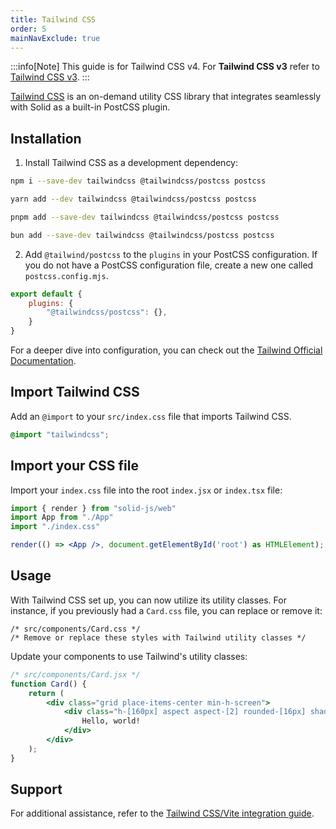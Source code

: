 ```yaml
---
title: Tailwind CSS
order: 5
mainNavExclude: true
---
```


:::info[Note]
This guide is for Tailwind CSS v4. For **Tailwind CSS v3** refer to [Tailwind CSS v3](/guides/styling-components/tailwind-v3).
:::

[Tailwind CSS](https://tailwindcss.com/) is an on-demand utility CSS library that integrates seamlessly with Solid as a built-in PostCSS plugin. 

## Installation

1. Install Tailwind CSS as a development dependency:

<TabsCodeBlocks>
<div id="npm">

```bash frame="none"
npm i --save-dev tailwindcss @tailwindcss/postcss postcss
```

</div>
<div id="yarn">

```bash frame="none"
yarn add --dev tailwindcss @tailwindcss/postcss postcss
```

</div>
<div id="pnpm">

```bash frame="none"
pnpm add --save-dev tailwindcss @tailwindcss/postcss postcss
```

</div>
<div id="bun">

```bash frame="none"
bun add --save-dev tailwindcss @tailwindcss/postcss postcss
```

</div>
</TabsCodeBlocks>

2. Add `@tailwind/postcss` to the `plugins` in your PostCSS configuration. If you do not have a PostCSS configuration file, create a new one called `postcss.config.mjs`.

```js title="postcss.config.mjs"
export default {
	plugins: {
		"@tailwindcss/postcss": {},
	}
}
```

For a deeper dive into configuration, you can check out the [Tailwind Official Documentation](https://tailwindcss.com/docs/configuration).

## Import Tailwind CSS

Add an `@import` to your `src/index.css` file that imports Tailwind CSS.

```css title="src/index.css"
@import "tailwindcss";
```


## Import your CSS file

Import your `index.css` file into the root `index.jsx` or `index.tsx` file:

```jsx
import { render } from "solid-js/web"
import App from "./App"
import "./index.css"

render(() => <App />, document.getElementById('root') as HTMLElement);
```

## Usage

With Tailwind CSS set up, you can now utilize its utility classes.
For instance, if you previously had a `Card.css` file, you can replace or remove it:

```
/* src/components/Card.css */
/* Remove or replace these styles with Tailwind utility classes */
```

Update your components to use Tailwind's utility classes:

```jsx
/* src/components/Card.jsx */
function Card() {
	return (
		<div class="grid place-items-center min-h-screen">
			<div class="h-[160px] aspect aspect-[2] rounded-[16px] shadow-[0_0_0_4px_hsl(0_0%_0%_/_15%)]">
				Hello, world!
			</div>
		</div>
	);
}
```

## Support

For additional assistance, refer to the [Tailwind CSS/Vite integration guide](https://tailwindcss.com/docs/guides/vite).
